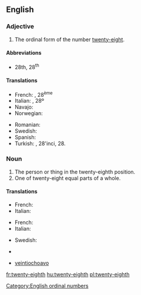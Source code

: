 ==English==

===Adjective===
{{en-adj|-}}

# The ordinal form of the number [[twenty-eight]].

====Abbreviations====
* 28th, 28<sup>th</sup>

====Translations====
{{trans-top|ordinal form of twenty-eight}}
* French: {{t|fr|vingt-huitième}}, 28<sup>ème</sup>
* Italian: {{t|it|ventottesimo}}, 28º
* Navajo: {{tø|nv|naadįįtseebíí góneʼ}}
* Norwegian: {{t|no|tjueåttende}}
{{trans-mid}}
* Romanian: {{t|ro|douăzeci și optulea}}
* Swedish: {{t-|sv|tjugoåttonde}}
* Spanish: {{t+|es|veintiocho}}
* Turkish: {{t|tr|yirmi sekizinci}}, 28'inci, 28.
{{trans-bottom}}

===Noun===
{{en-noun}}

# The person or thing in the twenty-eighth position.
# One of twenty-eight equal parts of a whole.

====Translations====
{{trans-top|person or thing in the twenty-eighth position}}
* French: {{t|fr|vingt-huitième|m|f}}
* Italian: {{t|it|ventottesimo|m}}
{{trans-mid}}
{{trans-bottom}}

{{trans-top|one of twenty-eight equal parts of a whole}}
* French: {{t|fr|vingt-huitième|m}}
* Italian: {{t|it|ventottesimo|m}}
{{trans-mid}}
* Swedish: {{t|sv|tjugoåttondel}}
{{trans-bottom}}

{{checktrans-top}}
* {{ttbc|no}} {{t|no|tjueåttendedel}}
* {{ttbc|es}} [[veintiochoavo]]
{{checktrans-bottom}}

[[Category:English ordinal numbers]]

[[fr:twenty-eighth]]
[[hu:twenty-eighth]]
[[pl:twenty-eighth]]